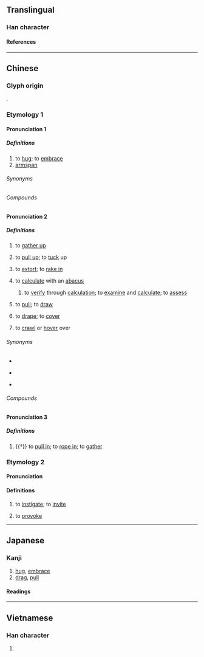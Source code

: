 {{also|搂}}
{{character info}}
==Translingual==

===Han character===
{{Han char|rn=64|rad=手|as=11|sn=14|four=55044|canj=QLLV|ids=⿰扌婁}}

====References====
{{Han ref|kx=0450.090|dkj=12595|dj=0800.280|hdz=31946.020|uh=645F}}

----

==Chinese==

===Glyph origin===
{{Han etym}}
{{Han compound|手|婁|ls=psc|c1=s|c2=p|t1=hand}}.

===Etymology 1===
{{zh-forms|s=搂}}

====Pronunciation 1====
{{zh-pron
|m=lǒu
|ma=Zh-lǒu.oga
|c=lau5
|h=pfs=lèu
|j=lou2
|md=lēu
|mn=xm,zz:ló͘/qz:lió
|w=
|x=lou3
|mc=
|oc=
|cat=v,cls
}}

=====Definitions=====
{{zh-hanzi}}

# to [[hug]]; to [[embrace]]
# [[armspan]]

======Synonyms======
{{zh-dial}}

======Compounds======
{{zh-der|摟抱|摟住}}

====Pronunciation 2====
{{zh-pron
|m=lōu
|c=lau1
|h=pfs=
|md=lèu
|mn=xm,zz:lô͘/qz:liô
|w=
|mc=y
|oc=y
|cat=v
}}

=====Definitions=====
{{zh-hanzi}}

# to [[gather up]]
# {{lb|zh|colloquial}} to [[pull up]]; to [[tuck]] up
# to [[extort]]; to [[rake in]]
# {{lb|zh|regional}} to [[calculate]] with an [[abacus]]
## {{lb|zh|regional|figurative}} to [[verify]] through [[calculation]]; to [[examine]] and [[calculate]]; to [[assess]]
# {{lb|zh|dialectal}} to [[pull]]; to [[draw]]
# {{lb|zh|Cantonese|dialectal Hakka}} to [[drape]]; to [[cover]]
# {{lb|zh|Cantonese|of insects}} to [[crawl]] or [[hover]] over

======Synonyms======
* {{s|to gather up}}
{{zh-syn-saurus|聚集}}
* {{s|to extort}}
{{zh-syn-saurus|搜刮}}
* {{s|to verify through calculation}}
{{zh-syn-saurus|核計}}

======Compounds======
{{zh-der|摟包兒|摟衣裳|摟貨|摟攬|摟包兒匠|摟溝子|摟搜|摟財|摟頭|摟錢}}

====Pronunciation 3====
{{zh-pron
|m=lóu
|c=lau4
|h=pfs=
|md=
|mn=
|w=
|mc=y
|oc=y
|cat=v
}}

=====Definitions=====
{{zh-hanzi}}

# {{†}} to [[pull in]]; to [[rope in]]; to [[gather]]

{{zh-cat|Intermediate}}

===Etymology 2===
{{zh-forms|s=搂|alt=嘍}}

====Pronunciation====
{{zh-pron
|c=lau3
|cat=v
}}

====Definitions====
{{head|zh|hanzi}}

# {{lb|zh|Cantonese}} to [[instigate]]; to [[invite]]
# {{lb|zh|Cantonese}} to [[provoke]]

----

==Japanese==

===Kanji===
{{ja-kanji|grade=|rs=手11}}

# [[hug]], [[embrace]]
# [[drag]], [[pull]]

====Readings====
{{ja-readings
|on=ろう, る
|kun=ひく
}}

----

==Vietnamese==

===Han character===
{{vi-readings|rs=手11|reading=[[lùa]], [[lâu]]}}

# {{rfdef|vi|sort=手11}}

{{cln|vi|Han tu}}